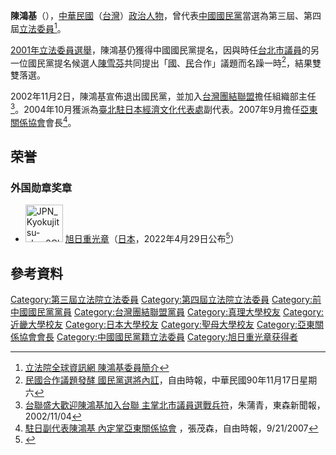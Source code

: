{{Infobox_officeholder
| name = 陳鴻基
| image name =陳鴻基委員.jpg
| width = 
| now = 中華民國（台灣）政治人士 
| period = 
| Sex = 男 
| Native place = 
| date of birth = {{Birth date and age|1950|9|30}}
| party = {{Tsu}}
| place of birth = 
| educate = 
*淡水工商專校會統科
*日本大學法學部政治經濟系
*日本近畿大學法研所研究
*美國天主教聖母大學行政研究所
| past = 
*第二屆國民大會代表
*中國國民黨立法院黨團書記長
*中國國民黨政黨工作會副主任
*程序委員會召集委員
*內政委員會召集委員
*中華民國日本研究學會秘書長
*第三屆立法委員（{{Kmt|19px}}）<br><span style="color: blue;">(1996年-1999年)</span>
*第四屆立法委員（{{Kmt|19px}}）<br><span style="color: blue;">(1999年-2002年)</span>
*立法院預算及決算委員會
*台灣團結聯盟組織部主任
*臺北駐日本經濟文化代表處副代表
*亞東關係協會會長
}}
'''陳鴻基'''（{{bd|1950年|9月30日|catIdx=C陳}}），[[中華民國|中華民國]]（[[台灣|台灣]]）[[政治人物|政治人物]]，曾代表[[中國國民黨|中國國民黨]]當選為第三屆、第四屆[[立法委員|立法委員]]<ref>[http://www.ly.gov.tw/ly/01_introduce/0103_leg/leg_main/leg_ver01_01.jsp?ItemNO=01030100&lgno=00144&stage=4 立法院全球資訊網 陳鴻基委員簡介]</ref>。

[[2001年中華民國立法委員選舉|2001年立法委員選舉]]，陳鴻基仍獲得中國國民黨提名，因與時任[[台北市議員|台北市議員]]的另一位國民黨提名候選人[[陳雪芬|陳雪芬]]共同提出「[[國民黨|國]]、[[民進黨|民]]合作」議題而名躁一時<ref>[http://www.ltn.com.tw/2001/new/nov/17/today-p4.htm 民國合作議題發酵 國民黨選將內訌]{{dead link|date=2018年5月 |bot=InternetArchiveBot |fix-attempted=yes }}，自由時報，中華民國90年11月17日星期六</ref>，結果雙雙落選。

2002年11月2日，陳鴻基宣佈退出國民黨，並加入[[台灣團結聯盟|台灣團結聯盟]]擔任組織部主任<ref>[http://www.ettoday.com/2002/11/04/302-1371622.htm 台聯盛大歡迎陳鴻基加入台聯 主掌北市議員選戰兵符]，朱蒲青，東森新聞報，2002/11/04</ref>。2004年10月獲派為[[臺北駐日本經濟文化代表處|臺北駐日本經濟文化代表處]]副代表。2007年9月擔任[[亞東關係協會|亞東關係協會]]會長<ref>[http://news.ltn.com.tw/news/focus/paper/156097 駐日副代表陳鴻基 內定掌亞東關係協會] {{Wayback|url=http://news.ltn.com.tw/news/focus/paper/156097 |date=20210224211620 }}，張茂森，自由時報，9/21/2007</ref>。

==荣誉==
===外国勋章奖章===
* [[File:JPN_Kyokujitsu-sho_2Class_BAR.svg|60px]] [[旭日章|旭日重光章]]（[[日本|日本]]，2022年4月29日公布<ref>{{ja}}{{cite web |url=https://www.mofa.go.jp/mofaj/files/100337859.pdf |title=令和4年春の外国人叙勲受章者名簿 |publisher=[[内阁府|内阁府]] |date=2022-04-29 |accessdate=2022-05-05 |archive-date=2022-04-29 |archive-url=https://web.archive.org/web/20220429160051/https://www.mofa.go.jp/mofaj/files/100337859.pdf |dead-url=no }}</ref>）

==參考資料==
{{reflist}}

{{DEFAULTSORT:Chen}}
[[Category:第三屆立法院立法委員|Category:第三屆立法院立法委員]]
[[Category:第四屆立法院立法委員|Category:第四屆立法院立法委員]]
[[Category:前中國國民黨黨員|Category:前中國國民黨黨員]]
[[Category:台灣團結聯盟黨員|Category:台灣團結聯盟黨員]]
[[Category:真理大學校友|Category:真理大學校友]]
[[Category:近畿大學校友|Category:近畿大學校友]]
[[Category:日本大學校友|Category:日本大學校友]]
[[Category:聖母大學校友|Category:聖母大學校友]]
[[Category:亞東關係協會會長|Category:亞東關係協會會長]]
[[Category:中國國民黨籍立法委員|Category:中國國民黨籍立法委員]]
[[Category:旭日重光章获得者|Category:旭日重光章获得者]]